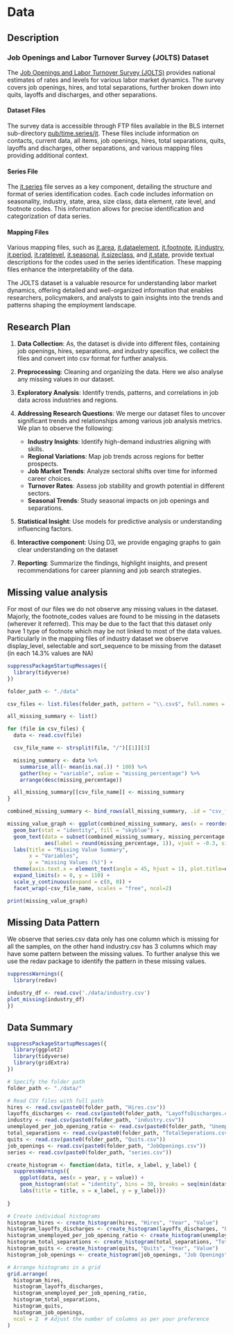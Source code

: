 # Data

## Description

### Job Openings and Labor Turnover Survey (JOLTS) Dataset {-}

The [Job Openings and Labor Turnover Survey (JOLTS)](https://www.bls.gov/jlt/) provides national estimates of rates and levels for various labor market dynamics. The survey covers job openings, hires, and total separations, further broken down into quits, layoffs and discharges, and other separations.

#### **Dataset Files** {-}

The survey data is accessible through FTP files available in the BLS internet sub-directory [pub/time.series/jt](https://download.bls.gov/pub/time.series/jt/). These files include information on contacts, current data, all items, job openings, hires, total separations, quits, layoffs and discharges, other separations, and various mapping files providing additional context.

#### **Series File** {-}

The [jt.series](https://download.bls.gov/pub/time.series/jt/jt.series) file serves as a key component, detailing the structure and format of series identification codes. Each code includes information on seasonality, industry, state, area, size class, data element, rate level, and footnote codes. This information allows for precise identification and categorization of data series.

#### **Mapping Files** {-}

Various mapping files, such as [jt.area](https://download.bls.gov/pub/time.series/jt/jt.area), [jt.dataelement](https://download.bls.gov/pub/time.series/jt/jt.dataelement), [jt.footnote](https://download.bls.gov/pub/time.series/jt/jt.footnote), [jt.industry](https://download.bls.gov/pub/time.series/jt/jt.industry), [jt.period](https://download.bls.gov/pub/time.series/jt/jt.period), [jt.ratelevel](https://download.bls.gov/pub/time.series/jt/jt.ratelevel), [jt.seasonal](https://download.bls.gov/pub/time.series/jt/jt.seasonal), [jt.sizeclass](https://download.bls.gov/pub/time.series/jt/jt.sizeclass), and [jt.state](https://download.bls.gov/pub/time.series/jt/jt.state), provide textual descriptions for the codes used in the series identification. These mapping files enhance the interpretability of the data.



The JOLTS dataset is a valuable resource for understanding labor market dynamics, offering detailed and well-organized information that enables researchers, policymakers, and analysts to gain insights into the trends and patterns shaping the employment landscape.

## Research Plan

1. **Data Collection**: As, the dataset is divide into different files, containing job openings, hires, separations, and industry specifics, we collect the files and convert into csv format for further analysis.

2. **Preprocessing**: Cleaning and organizing the data. Here we also analyse any missing values in our dataset.

3. **Exploratory Analysis**: Identify trends, patterns, and correlations in job data across industries and regions.

4. **Addressing Research Questions**: We merge our dataset files to uncover significant trends and relationships among various job analysis metrics. We plan to observe the following:
   - **Industry Insights**: Identify high-demand industries aligning with skills.
   - **Regional Variations**: Map job trends across regions for better prospects.
   - **Job Market Trends**: Analyze sectoral shifts over time for informed career choices.
   - **Turnover Rates**: Assess job stability and growth potential in different sectors.
   - **Seasonal Trends**: Study seasonal impacts on job openings and separations.

5. **Statistical Insight**: Use models for predictive analysis or understanding influencing factors.

6. **Interactive component**: Using D3, we provide engaging graphs to gain clear understanding on the dataset 

6. **Reporting**: Summarize the findings, highlight insights, and present recommendations for career planning and job search strategies.

## Missing value analysis

For most of our files we do not observe any missing values in the dataset. Majorly, the footnote_codes values are found to be missing in the datasets (wherever it referred). This may be due to the fact that this dataset only have 1 type of footnote which may be not linked to most of the data values.
Particularly in the mapping files of industry dataset we observe display_level, selectable and sort_sequence to be missing from the dataset (in each 14.3% values are NA)


```r

suppressPackageStartupMessages({
  library(tidyverse)
})

folder_path <- "./data"

csv_files <- list.files(folder_path, pattern = "\\.csv$", full.names = TRUE)

all_missing_summary <- list()

for (file in csv_files) {
  data <- read.csv(file)

  csv_file_name <- strsplit(file, "/")[[1]][3]

  missing_summary <- data %>%
    summarise_all(~ mean(is.na(.)) * 100) %>%
    gather(key = "variable", value = "missing_percentage") %>%
    arrange(desc(missing_percentage))

  all_missing_summary[[csv_file_name]] <- missing_summary
}

combined_missing_summary <- bind_rows(all_missing_summary, .id = "csv_file_name")

missing_value_graph <- ggplot(combined_missing_summary, aes(x = reorder(variable, -missing_percentage), y = missing_percentage)) +
  geom_bar(stat = "identity", fill = "skyblue") +
  geom_text(data = subset(combined_missing_summary, missing_percentage != 0),
            aes(label = round(missing_percentage, 1)), vjust = -0.3, size = 3) +
  labs(title = "Missing Value Summary",
       x = "Variables",
       y = "missing Values (%)") +
  theme(axis.text.x = element_text(angle = 45, hjust = 1), plot.title=element_text(hjust=0.5)) +
  expand_limits(x = 0, y = 110) +
  scale_y_continuous(expand = c(0, 0)) +
  facet_wrap(~csv_file_name, scales = "free", ncol=2)

print(missing_value_graph)


```

## Missing Data Pattern

We observe that series.csv data only has one column which is missing for all the samples, on the other hand industry.csv has 3 columns which may have some pattern between the missing values. To further analyse this we use the redav package to identify the pattern in these missing values.

```r
suppressWarnings({
  library(redav)

industry_df <- read.csv('./data/industry.csv') 
plot_missing(industry_df)
})
```


## Data Summary

```r
suppressPackageStartupMessages({
  library(ggplot2)
  library(tidyverse)
  library(gridExtra)
})

# Specify the folder path
folder_path <- "./data/"

# Read CSV files with full path
hires <- read.csv(paste0(folder_path, "Hires.csv"))
layoffs_discharges <- read.csv(paste0(folder_path, "LayoffsDischarges.csv"))
industry <- read.csv(paste0(folder_path, "industry.csv"))
unemployed_per_job_opening_ratio <- read.csv(paste0(folder_path, "UnemployedPerJobOpeningRatio.csv"))
total_separations <- read.csv(paste0(folder_path, "TotalSeperations.csv"))
quits <- read.csv(paste0(folder_path, "Quits.csv"))
job_openings <- read.csv(paste0(folder_path, "JobOpenings.csv"))
series <- read.csv(paste0(folder_path, "series.csv"))

create_histogram <- function(data, title, x_label, y_label) {
  suppressWarnings({
    ggplot(data, aes(x = year, y = value)) +
    geom_histogram(stat = "identity", bins = 30, breaks = seq(min(data$year), max(data$year) + 1, by = 1)) +
    labs(title = title, x = x_label, y = y_label)})
  
}

# Create individual histograms
histogram_hires <- create_histogram(hires, "Hires", "Year", "Value")
histogram_layoffs_discharges <- create_histogram(layoffs_discharges, "Layoffs and Discharges", "Year", "Value")
histogram_unemployed_per_job_opening_ratio <- create_histogram(unemployed_per_job_opening_ratio, "Unemployed Per Job Opening Ratio", "Year", "Value")
histogram_total_separations <- create_histogram(total_separations, "Total Separations", "Year", "Value")
histogram_quits <- create_histogram(quits, "Quits", "Year", "Value")
histogram_job_openings <- create_histogram(job_openings, "Job Openings", "Year", "Value")

# Arrange histograms in a grid
grid.arrange(
  histogram_hires,
  histogram_layoffs_discharges,
  histogram_unemployed_per_job_opening_ratio,
  histogram_total_separations,
  histogram_quits,
  histogram_job_openings,
  ncol = 2  # Adjust the number of columns as per your preference
)
```
